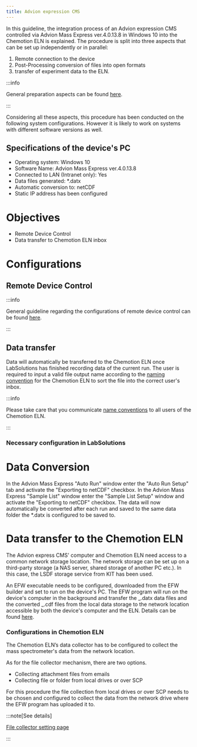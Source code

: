```yaml
---
title: Advion expression CMS
---
```


In this guideline, the integration process of an Advion expression CMS controlled via Advion Mass Express ver.4.0.13.8 in Windows 10 into the Chemotion ELN is explained.
The procedure is split into three aspects that can be set up independently or in parallel:

1. Remote connection to the device
2. Post-Processing conversion of files into open formats
3. transfer of experiment data to the ELN.

:::info

General preparation aspects can be found [here](../../devices#general-preparation-aspects).

:::

Considering all these aspects, this procedure has been conducted on the following system configurations.
However it is likely to work on systems with different software versions as well.

## Specifications of the device's PC

- Operating system: Windows 10
- Software Name: Advion Mass Express ver.4.0.13.8
- Connected to LAN (Intranet only): Yes
- Data files generated: \*.datx
- Automatic conversion to: netCDF
- Static IP address has been configured

# Objectives

- Remote Device Control
- Data transfer to Chemotion ELN inbox

# Configurations

## Remote Device Control

:::info

General guideline regarding the configurations of remote device control can be found [here](../configurations/remote_control).

:::

## Data transfer

Data will automatically be transferred to the Chemotion ELN once LabSolutions has finished recording data of the current run.
The user is required to input a valid file output name according to the [naming convention](../../devices#name-conventions) for the Chemotion ELN to sort the file into the correct user's inbox.

:::info

Please take care that you communicate [name conventions](../../devices#name-conventions) to all users of the Chemotion ELN.

:::

### Necessary configuration in LabSolutions

# Data Conversion

In the Advion Mass Express "Auto Run" window enter the "Auto Run Setup" tab and activate the "Exporting to netCDF" checkbox.
In the Advion Mass Express "Sample List" window enter the "Sample List Setup" window and activate the "Exporting to netCDF" checkbox.
The data will now automatically be converted after each run and saved to the same data folder the \*.datx is configured to be saved to.

# Data transfer to the Chemotion ELN

The Advion express CMS' computer and Chemotion ELN need access to a common network storage location.
The network storage can be set up on a third-party storage (a NAS server, shared storage of another PC etc.). In this case, the LSDF storage service from KIT has been used.

An EFW executable needs to be configured, downloaded from the EFW builder and set to run on the device's PC.
The EFW program will run on the device's computer in the background and transfer the _.datx data files and the converted _.cdf files from the local data storage to the network location accessible by both the device's computer and the ELN.
Details can be found [here](../configurations/data_transfer).

### Configurations in Chemotion ELN

The Chemotion ELN’s data collector has to be configured to collect the mass spectrometer's data from the network location.

As for the file collector mechanism, there are two options.

- Collecting attachment files from emails
- Collecting file or folder from local drives or over SCP

For this procedure the file collection from local drives or over SCP needs to be chosen and configured to collect the data from the network drive where the EFW program has uploaded it to.

:::note[See details]

[File collector setting page](../../install_configure/configuration#file-collection)

:::
